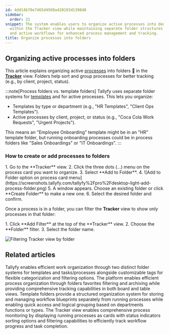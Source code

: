 ```yaml
---
id: 4dd14b78e7465d4569a420193d139840
sidebar:
  order: 21
snippet: The system enables users to organize active processes into dedicated folders
  within the Tracker view while maintaining separate folder structures for templates
  and active workflows for enhanced process management and tracking.
title: Organize processes into folders
---
```



## Organizing active processes into folders

This article explains organizing active [processes](/products/pro/tracking-and-tasks/processes/) into folders 📁 in the **[Tracker](/products/pro/tracking-and-tasks/tracker-view/)** view. Folders help sort and group processes for better tracking (e.g., by client, project, status).

:::note[Process folders vs. template folders]
Tallyfy uses separate folder systems for [templates](/products/pro/documenting/templates/) and for active processes. This lets you organize:
- Templates by type or department (e.g., "HR Templates", "Client Ops Templates").
- Active processes by client, project, or status (e.g., "Coca Cola Work Requests", "Urgent Projects").

This means an "Employee Onboarding" template might be in an "HR" template folder, but running onboarding processes could be in process folders like "Sales Onboardings" or "IT Onboardings".
:::

### How to create or add processes to folders

<Steps>
1. Go to the **Tracker** view.
2. Click the three dots (...) menu on the process card you want to organize.
3. Select **Add to Folder**.
4. ![Add to Folder option on process card menu](https://screenshots.tallyfy.com/tallyfy%2Fpro%2Fdesktop-light-add-process-folder.png)
5. A window appears. Choose an existing folder or click **Create Folder** to make a new one.
6. Select the desired folder and confirm.
</Steps>

Once a process is in a folder, you can filter the **Tracker** view to show only processes in that folder:

<Steps>
1. Click **Add Filter** at the top of the **Tracker** view.
2. Choose the **Folder** filter.
3. Select the folder name.
</Steps>

![Filtering Tracker view by folder](https://screenshots.tallyfy.com/tallyfy%2Fpro%2Fdesktop-light-filter-by-folder-process.png)


## Related articles
<CardGrid>
<LinkTitleCard header="<b>Tasks View > Organize tasks and processes into folders</b>" href="/products/pro/tracking-and-tasks/tasks-view/how-can-i-add-tasks-to-folders-in-tallyfy/" > Tallyfy enables efficient work organization through two distinct folder systems for templates and tasks/processes alongside customizable tags for flexible categorization and filtering options. </LinkTitleCard>
<LinkTitleCard header="<b>Tracker View > Organize processes</b>" href="/products/pro/tracking-and-tasks/tracker-view/organize-processes/" > The platform enables efficient process organization through folders favorites filtering and archiving while providing comprehensive tracking capabilities in both board and table views. </LinkTitleCard>
<LinkTitleCard header="<b>Templates > Organize templates into folders</b>" href="/products/pro/documenting/templates/organize-templates-into-folders/" > Template folders provide a structured organization system for storing and managing workflow blueprints separately from running processes while enabling quick access and logical grouping based on departments functions or types. </LinkTitleCard>
<LinkTitleCard header="<b>Tracker View > Manage and track my processes</b>" href="/products/pro/tracking-and-tasks/tracker-view/how-can-i-manage-and-track-my-processes-on-tallyfy/" > The Tracker view enables comprehensive process monitoring by displaying running processes as cards with status indicators sorting options and filtering capabilities to efficiently track workflow progress and task completion. </LinkTitleCard>
</CardGrid>